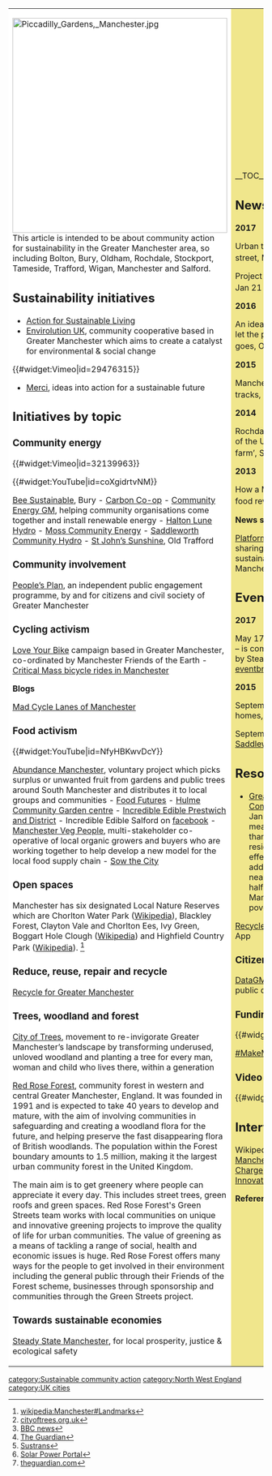{| cellpadding="8" cellspacing="0"
|- valign="top" 
| style="background:white" width="52%"|
[[File:Piccadilly Gardens, Manchester.jpg|424px]]<br clear=left>
This article is intended to be about community action for sustainability in the Greater Manchester {{W|Greater Manchester}} area, so including Bolton, Bury, Oldham, Rochdale, Stockport, Tameside, Trafford, Wigan, Manchester and Salford.

== Sustainability initiatives ==
*[http://www.afsl.org.uk/ Action for Sustainable Living]
*[http://envirolution.wordpress.com/ Envirolution UK], community cooperative based in Greater Manchester which aims to create a catalyst for environmental & social change

{{#widget:Vimeo|id=29476315}}

*[http://www.merci.org.uk/ Merci], ideas into action for a sustainable future

== Initiatives by topic ==

=== Community energy ===

{{#widget:Vimeo|id=32139963}}

{{#widget:YouTube|id=coXgidrtvNM}}

[http://beesustainable.co.uk/ Bee Sustainable], Bury - [http://www.carbon.coop/ Carbon Co-op] - [http://cegm.org.uk/ Community Energy GM], helping community organisations come together and install renewable energy - [http://www.haltonlunehydro.org/ Halton Lune Hydro] - [http://mosscommunityenergy.org.uk/ Moss Community Energy] - [https://sites.google.com/site/saddleworthcommunityhydro/home Saddleworth Community Hydro] - [http://stjohnssunshine.org.uk/ St John’s Sunshine], Old Trafford

=== Community involvement ===

[http://www.peoplesplangm.org.uk/ People’s Plan], an independent public engagement programme, by and for citizens and civil society of Greater Manchester

=== Cycling activism ===

[http://www.manchesterfoe.org.uk/loveyourbike/ Love Your Bike] campaign based in Greater Manchester, co-ordinated by Manchester Friends of the Earth - [[wikia:criticalmass:Manchester|Critical Mass bicycle rides in Manchester]]

'''Blogs'''

[http://madcyclelanesofmanchester.blogspot.co.uk/ Mad Cycle Lanes of Manchester]

=== Food activism ===

{{#widget:YouTube|id=NfyHBKwvDcY}}

[http://abundancemanchester.wordpress.com/ Abundance Manchester], voluntary project which picks surplus or unwanted fruit from gardens and public trees around South Manchester and distributes it to local groups and communities - [http://www.foodfutures.info/www/ Food Futures] - [http://www.hulmegardencentre.org.uk/ Hulme Community Garden centre] - [http://incredible-edible-prestwich.org.uk/ Incredible Edible Prestwich and District] - Incredible Edible Salford on [https://www.facebook.com/IncEdiSal facebook] - [http://vegpeople.org.uk/ Manchester Veg People], multi-stakeholder co-operative of local organic growers and buyers who are working together to help develop a new model for the local food supply chain - [http://sowthecity.org/ Sow the City]

=== Open spaces ===

Manchester has six designated Local Nature Reserves which are Chorlton Water Park ([[wikipedia:Chorlton Water Park|Wikipedia]]), Blackley Forest, Clayton Vale and Chorlton Ees, Ivy Green, Boggart Hole Clough ([[wikipedia:Boggart Hole Clough|Wikipedia]]) and Highfield Country Park ([[wikipedia:Highfield Country Park|Wikipedia]]). <ref>[[wikipedia:Manchester#Landmarks]]</ref>

=== Reduce, reuse, repair and recycle ===

[http://www.recycleforgreatermanchester.com/ Recycle for Greater Manchester]

=== Trees, woodland and forest ===

[http://www.cityoftrees.org.uk/ City of Trees], movement to re-invigorate Greater Manchester’s landscape by transforming underused, unloved woodland and planting a tree for every man, woman and child who lives there, within a generation

[http://www.redroseforest.co.uk Red Rose Forest], community forest in western and central Greater Manchester, England. It was founded in 1991 and is expected to take 40 years to develop and mature, with the aim of involving communities in safeguarding and creating a woodland flora for the future, and helping preserve the fast disappearing flora of British woodlands. The population within the Forest boundary amounts to 1.5 million, making it the largest urban community forest in the United Kingdom.

The main aim is to get greenery where people can appreciate it every day. This includes street trees, green roofs and green spaces. Red Rose Forest's Green Streets team works with local communities on unique and innovative greening projects to improve the quality of life for urban communities. The value of greening as a means of tackling a range of social, health and economic issues is huge. Red Rose Forest offers many ways for the people to get involved in their environment including the general public through their Friends of the Forest scheme, businesses through sponsorship and communities through the Green Streets project. {{W|Red Rose Forest}}

=== Towards sustainable economies ===

[https://steadystatemanchester.net/ Steady State Manchester], for local prosperity, justice & ecological safety

| style="background:khaki" |

__TOC__

== News and comment ==

'''2017'''

Urban trees breathe life into Salford street, May 17 <ref>[http://www.cityoftrees.org.uk/news/urban-trees-breathe-life-salford-street cityoftrees.org.uk]</ref>

Project aims to grow a 'city of trees', Jan 21 <ref>[http://www.bbc.co.uk/news/science-environment-38692022 BBC news]</ref>

'''2016'''

An idea for Manchester’s new mayor: let the people decide where the cash goes, Oct 17 <ref>[https://www.theguardian.com/society/commentisfree/2016/oct/17/an-idea-for-manchesters-new-mayor-let-the-people-decide-where-the-cash-goes The Guardian]</ref>

'''2015'''

Manchester cycles in [[Copenhagen]]’s tracks, October 22 <ref>[http://www.sustrans.org.uk/blog/manchester-cycles-copenhagen%E2%80%99s-tracks Sustrans]</ref>

'''2014''' 

Rochdale Borough starts construction of the UK’s ‘first publicly owned solar farm’, September 22 <ref>[http://www.solarpowerportal.co.uk/news/rochdale_borough_starts_construction_of_the_uks_first_publicly_owned_sol324 Solar Power Portal]</ref>

'''2013'''

How a Manchester co-op is getting the food revolution moving, June 20 <ref>[http://www.theguardian.com/uk/the-northerner/2013/jun/20/manchester-veg-people-food-co-operative theguardian.com]</ref>

'''News sources'''

[http://ontheplatform.org.uk/ Platform], The everyday portal for sharing knowledge and intelligence on sustainability across Greater Manchester.

== Events ==

'''2017'''

May 17 - Achieving a viable economy – is community business the answer? by Steady State Manchester, [https://www.eventbrite.com/e/achieving-a-viable-economy-is-community-business-the-answer-tickets-33522625074 eventbrite.com]

'''2015'''

September 12 - 13 - Open Eco homes, [http://www.carbon.coop/news/2015-07-08/open-eco-homes-1213-september-2015 Carbon Coop]

September 12 - Open Day [https://sites.google.com/site/saddleworthcommunityhydro/home Saddleworth Community Hydro]

== Resources ==

*[http://www.povertymanchester.org/ Greater Manchester Poverty Commission] findings published January 2013, calls for special measures which will assist more than 600,000 Greater Manchester residents who are experiencing the effects of extreme poverty. In addition, calls for action to prevent nearly 1.6 million people (nearly half the population of Greater Manchester) sliding in to deeper poverty.

{{Appsuk}}

[http://www.recycleforgreatermanchester.com/get-involved/phone-app Recycle for Greater Manchester] Phone App

=== Citizens data initiative ===

[http://datagm.org.uk/ DataGM], freeing Greater Manchester's public data

=== Funding ===

{{#widget:YouTube|id=x0JkD6BmkTw}}

[https://spacehive.com/Initiatives/MakeMCR #MakeMCR] - [http://rusholmesoup.com/ Rusholme Soup]

=== Video === 

{{#widget:YouTube|id=kEZnuiY30hg}}

== Interwiki links ==
Wikipedia: [[wikipedia:Manchester|Manchester]], [[wikipedia:Greater Manchester|Greater Manchester]], [[wikipedia:Manchester Congestion Charge|Manchester Congestion Charge]], [[wikipedia:Greater Manchester Transport Innovation Fund|Greater Manchester Transport Innovation Fund]]


'''References'''
{{Attrib sca ref|Manchester}}
<references/>
|}


{{scaendmenu}}
[[category:Sustainable community action]]
[[category:North West England]]
[[category:UK cities]]